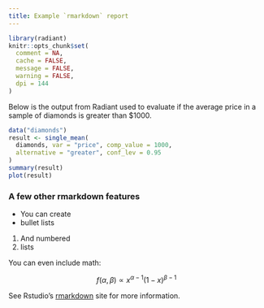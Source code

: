 ```yaml
---
title: Example `rmarkdown` report
---
```


```r
library(radiant)
knitr::opts_chunk$set(
  comment = NA,
  cache = FALSE,
  message = FALSE,
  warning = FALSE,
  dpi = 144
)
```

Below is the output from Radiant used to evaluate if the average price in a sample of diamonds is greater than \$1000.

```r
data("diamonds")
result <- single_mean(
  diamonds, var = "price", comp_value = 1000, 
  alternative = "greater", conf_lev = 0.95
)
summary(result)
plot(result)
```

### A few other rmarkdown features

* You can create
* bullet lists

1. And numbered
2. lists

You can even include math:

$$f(\alpha, \beta) \propto x^{\alpha-1}(1-x)^{\beta-1}$$

See Rstudio's [rmarkdown](http://rmarkdown.rstudio.com/) site for more information.

